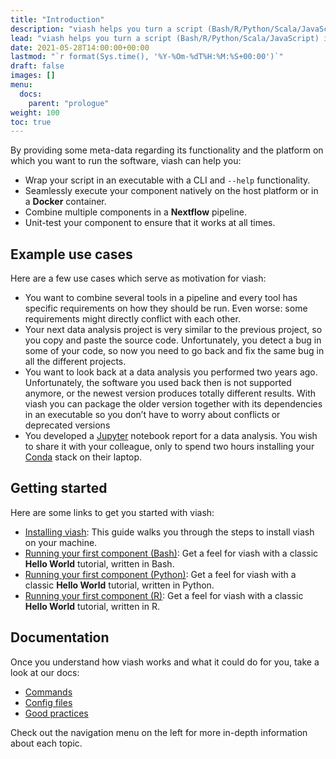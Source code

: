 ```yaml
---
title: "Introduction"
description: "viash helps you turn a script (Bash/R/Python/Scala/JavaScript) into a reusable component."
lead: "viash helps you turn a script (Bash/R/Python/Scala/JavaScript) into a reusable component."
date: 2021-05-28T14:00:00+00:00
lastmod: "`r format(Sys.time(), '%Y-%Om-%dT%H:%M:%S+00:00')`"
draft: false
images: []
menu:
  docs:
    parent: "prologue"
weight: 100
toc: true
---
```



<!-- TODO: What is viash if you would describe it in one or two sentences?
viash is a ... -->


By providing some meta-data regarding its functionality and the platform on which you want to run the software, viash can help you:

* Wrap your script in an executable with a CLI and `--help` functionality.
* Seamlessly execute your component natively on the host platform or in a **Docker** container.
* Combine multiple components in a **Nextflow** pipeline.
* Unit-test your component to ensure that it works at all times.

## Example use cases

Here are a few use cases which serve as motivation for viash:

<!-- TODO: Rewrite use cases, the reason why viash helps in those situations should be crystal clear to someone that has never seen viash before, this part of the docs is presented before the installation after all. Ideally each of these should have "viash can help here by../In this case, viash can.../etc." -->

* You want to combine several tools in a pipeline and every tool has specific requirements on how they should be run. Even worse: some requirements might directly conflict with each other.
* Your next data analysis project is very similar to the previous project, so you copy and paste the source code. Unfortunately, you detect a bug in some of your code, so now you need to go back and fix the same bug in all the different projects. 
* You want to look back at a data analysis you performed two years ago. Unfortunately, the software you used back then is not supported anymore, or the newest version produces totally different results. With viash you can package the older version together with its dependencies in an executable so you don't have to worry about conflicts or deprecated versions
* You developed a [Jupyter](https://jupyter.org/) notebook report for a data analysis. You wish to share it with your colleague, only to spend two hours installing your [Conda](https://docs.conda.io/) stack on their laptop.

## Getting started

Here are some links to get you started with viash:

- [Installing viash](/getting_started/installation): This guide walks you through the steps to install viash on your machine.
- [Running your first component (Bash)](/getting_started/hello_world_bash): Get a feel for viash with a classic **Hello World** tutorial, written in Bash.
- [Running your first component (Python)](/getting_started/hello_world_python): Get a feel for viash with a classic **Hello World** tutorial, written in Python.
- [Running your first component (R)](/getting_started/hello_world_r): Get a feel for viash with a classic **Hello World** tutorial, written in R.

## Documentation

Once you understand how viash works and what it could do for you, take a look at our docs:

- [Commands](/commands)
- [Config files](/config)
- [Good practices](/good_practices)

Check out the navigation menu on the left for more in-depth information about each topic.
 
